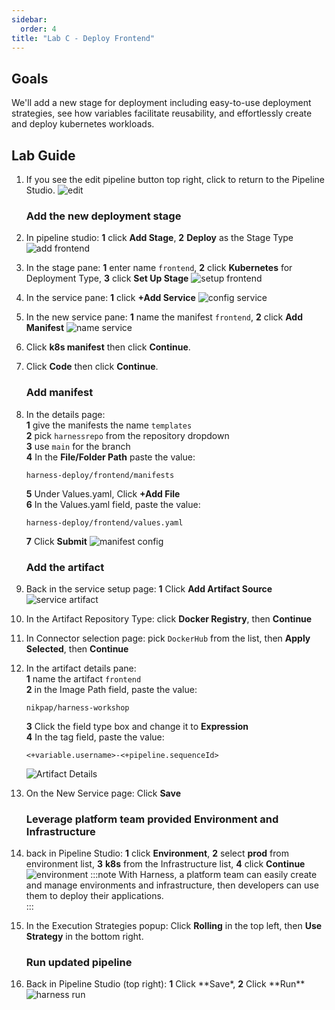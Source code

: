 ```yaml
---
sidebar:
  order: 4
title: "Lab C - Deploy Frontend"
---
```


## Goals

We'll add a new stage for deployment including easy-to-use deployment strategies, see how variables facilitate reusability, and effortlessly create and deploy kubernetes workloads.

## Lab Guide

1. If you see the edit pipeline button top right, click to return to the Pipeline Studio.
   ![edit](../../../img/harnessedit.png)

   ### Add the new deployment stage

1. In pipeline studio: **1** click **Add Stage**, **2** **Deploy** as the Stage Type
   ![add frontend](../../../img/harness2adddeploy.png)
1. In the stage pane: **1** enter name `frontend`, **2** click **Kubernetes** for Deployment Type, **3** click **Set Up Stage**
   ![setup frontend](../../../img/harness2frontend.png)
1. In the service pane: **1** click **+Add Service**
   ![config service](../../../img/harness2addservice.png)
1. In the new service pane: **1** name the manifest `frontend`, **2** click **Add Manifest**
   ![name service](../../../img/harness2addmanifest.png)
1. Click **k8s manifest** then click **Continue**.
1. Click **Code** then click **Continue**.
   ### Add manifest
1. In the details page:  
   **1** give the manifests the name `templates`  
   **2** pick `harnessrepo` from the repository dropdown  
   **3** use `main` for the branch  
   **4** In the **File/Folder Path** paste the value:
   ```
   harness-deploy/frontend/manifests
   ```
   **5** Under Values.yaml, Click **+Add File**  
   **6** In the Values.yaml field, paste the value:
   ```
   harness-deploy/frontend/values.yaml
   ```
   **7** Click **Submit**
   ![manifest config](../../../img/harness2manifestdetails.png)
   ### Add the artifact
1. Back in the service setup page: **1** Click **Add Artifact Source**
   ![service artifact](../../../img/harness2serviceartifact.png)
1. In the Artifact Repository Type: click **Docker Registry**, then **Continue**
1. In Connector selection page: pick `DockerHub` from the list, then **Apply Selected**, then **Continue**
1. In the artifact details pane:  
   **1** name the artifact `frontend`  
   **2** in the Image Path field, paste the value:
   ```
   nikpap/harness-workshop
   ```
   **3** Click the field type box and change it to **Expression**  
   **4** In the tag field, paste the value:
   ```
   <+variable.username>-<+pipeline.sequenceId>
   ```
   ![Artifact Details](../../../img/harness2artifactdetails.png)
1. On the New Service page: Click **Save**
   ### Leverage platform team provided Environment and Infrastructure
1. back in Pipeline Studio: **1** click **Environment**, **2** select **prod** from environment list, **3** **k8s** from the Infrastructure list, **4** click **Continue**
   ![environment](../../../img/harness2environment.png)
   :::note
   With Harness, a platform team can easily create and manage environments and infrastructure, then developers can use them to deploy their applications.  
   :::
1. In the Execution Strategies popup: Click **Rolling** in the top left, then **Use Strategy** in the bottom right.
   ### Run updated pipeline
1. Back in Pipeline Studio (top right): **1** Click **Save\*, **2** Click **Run\*\*
   ![harness run](../../../img/saverun.png)
